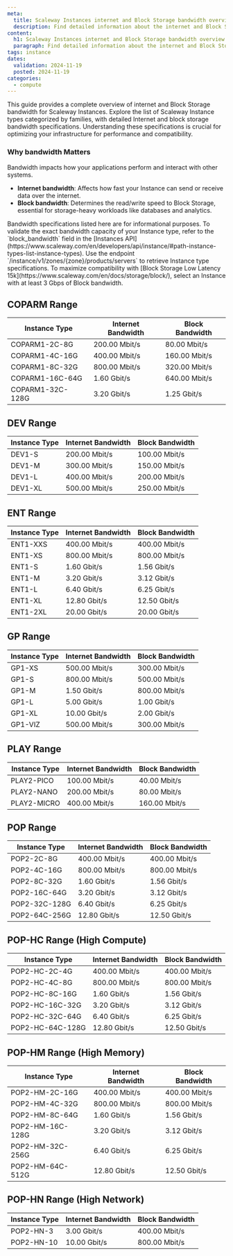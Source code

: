 ```yaml
---
meta:
  title: Scaleway Instances internet and Block Storage bandwidth overview
  description: Find detailed information about the internet and Block Storage bandwidth for each Instance type at Scaleway.
content:
  h1: Scaleway Instances internet and Block Storage bandwidth overview
  paragraph: Find detailed information about the internet and Block Storage bandwidth for each Instance type at Scaleway.
tags: instance
dates:
  validation: 2024-11-19
  posted: 2024-11-19
categories:
  - compute
---
```


This guide provides a complete overview of internet and Block Storage bandwidth for Scaleway Instances.
Explore the list of Scaleway Instance types categorized by families, with detailed Internet and block storage bandwidth specifications.
Understanding these specifications is crucial for optimizing your infrastructure for performance and compatibility.

### Why bandwidth Matters

Bandwidth impacts how your applications perform and interact with other systems.
- **Internet bandwidth**: Affects how fast your Instance can send or receive data over the internet.
- **Block bandwidth**: Determines the read/write speed to Block Storage, essential for storage-heavy workloads like databases and analytics.

<Message type="important">
  Bandwidth specifications listed here are for informational purposes. To validate the exact bandwidth capacity of your Instance type, refer to the `block_bandwidth` field in the [Instances API](https://www.scaleway.com/en/developers/api/instance/#path-instance-types-list-instance-types). Use the endpoint `/instance/v1/zones/{zone}/products/servers` to retrieve Instance type specifications.
</Message>

<Message type="tip">
  To maximize compatibility with [Block Storage Low Latency 15k](https://www.scaleway.com/en/docs/storage/block/), select an Instance with at least 3 Gbps of Block bandwidth.
</Message>

## COPARM Range

| **Instance Type**    | **Internet Bandwidth** | **Block Bandwidth** |
|-----------------------|-------------------------|---------------------|
| COPARM1-2C-8G         | 200.00 Mbit/s          | 80.00 Mbit/s        |
| COPARM1-4C-16G        | 400.00 Mbit/s          | 160.00 Mbit/s       |
| COPARM1-8C-32G        | 800.00 Mbit/s          | 320.00 Mbit/s       |
| COPARM1-16C-64G       | 1.60 Gbit/s            | 640.00 Mbit/s       |
| COPARM1-32C-128G      | 3.20 Gbit/s            | 1.25 Gbit/s         |

## DEV Range

| **Instance Type**    | **Internet Bandwidth** | **Block Bandwidth** |
|-----------------------|-------------------------|---------------------|
| DEV1-S                | 200.00 Mbit/s          | 100.00 Mbit/s       |
| DEV1-M                | 300.00 Mbit/s          | 150.00 Mbit/s       |
| DEV1-L                | 400.00 Mbit/s          | 200.00 Mbit/s       |
| DEV1-XL               | 500.00 Mbit/s          | 250.00 Mbit/s       |

## ENT Range

| **Instance Type**    | **Internet Bandwidth** | **Block Bandwidth** |
|-----------------------|-------------------------|---------------------|
| ENT1-XXS              | 400.00 Mbit/s          | 400.00 Mbit/s       |
| ENT1-XS               | 800.00 Mbit/s          | 800.00 Mbit/s       |
| ENT1-S                | 1.60 Gbit/s            | 1.56 Gbit/s         |
| ENT1-M                | 3.20 Gbit/s            | 3.12 Gbit/s         |
| ENT1-L                | 6.40 Gbit/s            | 6.25 Gbit/s         |
| ENT1-XL               | 12.80 Gbit/s           | 12.50 Gbit/s        |
| ENT1-2XL              | 20.00 Gbit/s           | 20.00 Gbit/s        |


## GP Range

| **Instance Type**    | **Internet Bandwidth** | **Block Bandwidth** |
|-----------------------|-------------------------|---------------------|
| GP1-XS                | 500.00 Mbit/s          | 300.00 Mbit/s       |
| GP1-S                 | 800.00 Mbit/s          | 500.00 Mbit/s       |
| GP1-M                 | 1.50 Gbit/s            | 800.00 Mbit/s       |
| GP1-L                 | 5.00 Gbit/s            | 1.00 Gbit/s         |
| GP1-XL                | 10.00 Gbit/s           | 2.00 Gbit/s         |
| GP1-VIZ               | 500.00 Mbit/s          | 300.00 Mbit/s       |

## PLAY Range

| **Instance Type**    | **Internet Bandwidth** | **Block Bandwidth** |
|-----------------------|-------------------------|---------------------|
| PLAY2-PICO            | 100.00 Mbit/s          | 40.00 Mbit/s        |
| PLAY2-NANO            | 200.00 Mbit/s          | 80.00 Mbit/s        |
| PLAY2-MICRO           | 400.00 Mbit/s          | 160.00 Mbit/s       |

## POP Range

| **Instance Type**    | **Internet Bandwidth** | **Block Bandwidth** |
|-----------------------|-------------------------|---------------------|
| POP2-2C-8G           | 400.00 Mbit/s          | 400.00 Mbit/s       |
| POP2-4C-16G          | 800.00 Mbit/s          | 800.00 Mbit/s       |
| POP2-8C-32G          | 1.60 Gbit/s            | 1.56 Gbit/s         |
| POP2-16C-64G         | 3.20 Gbit/s            | 3.12 Gbit/s         |
| POP2-32C-128G        | 6.40 Gbit/s            | 6.25 Gbit/s         |
| POP2-64C-256G        | 12.80 Gbit/s           | 12.50 Gbit/s        |

## POP-HC Range (High Compute)

| **Instance Type**    | **Internet Bandwidth** | **Block Bandwidth** |
|-----------------------|-------------------------|---------------------|
| POP2-HC-2C-4G        | 400.00 Mbit/s          | 400.00 Mbit/s       |
| POP2-HC-4C-8G        | 800.00 Mbit/s          | 800.00 Mbit/s       |
| POP2-HC-8C-16G       | 1.60 Gbit/s            | 1.56 Gbit/s         |
| POP2-HC-16C-32G      | 3.20 Gbit/s            | 3.12 Gbit/s         |
| POP2-HC-32C-64G      | 6.40 Gbit/s            | 6.25 Gbit/s         |
| POP2-HC-64C-128G     | 12.80 Gbit/s           | 12.50 Gbit/s        |

## POP-HM Range (High Memory)

| **Instance Type**    | **Internet Bandwidth** | **Block Bandwidth** |
|-----------------------|-------------------------|---------------------|
| POP2-HM-2C-16G       | 400.00 Mbit/s          | 400.00 Mbit/s       |
| POP2-HM-4C-32G       | 800.00 Mbit/s          | 800.00 Mbit/s       |
| POP2-HM-8C-64G       | 1.60 Gbit/s            | 1.56 Gbit/s         |
| POP2-HM-16C-128G     | 3.20 Gbit/s            | 3.12 Gbit/s         |
| POP2-HM-32C-256G     | 6.40 Gbit/s            | 6.25 Gbit/s         |
| POP2-HM-64C-512G     | 12.80 Gbit/s           | 12.50 Gbit/s        |

## POP-HN Range (High Network)

| **Instance Type**    | **Internet Bandwidth** | **Block Bandwidth** |
|-----------------------|-------------------------|---------------------|
| POP2-HN-3            | 3.00 Gbit/s            | 400.00 Mbit/s       |
| POP2-HN-10           | 10.00 Gbit/s           | 800.00 Mbit/s       |
